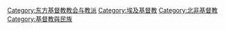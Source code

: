 {{Catmore}}

[[Category:东方基督教教会与教派|Category:东方基督教教会与教派]]
[[Category:埃及基督教|Category:埃及基督教]]
[[Category:北非基督教|Category:北非基督教]]
[[Category:基督教與民族|Category:基督教與民族]]